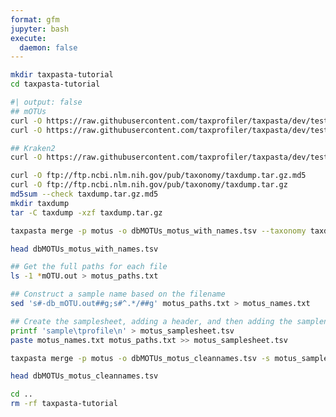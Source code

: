 ```yaml
---
format: gfm
jupyter: bash
execute:
  daemon: false
---
```


```bash
mkdir taxpasta-tutorial
cd taxpasta-tutorial
```

```bash
#| output: false
## mOTUs
curl -O https://raw.githubusercontent.com/taxprofiler/taxpasta/dev/tests/data/motus/2612_pe-ERR5766176-db_mOTU.out
curl -O https://raw.githubusercontent.com/taxprofiler/taxpasta/dev/tests/data/motus/2612_se-ERR5766180-db_mOTU.out

## Kraken2
curl -O https://raw.githubusercontent.com/taxprofiler/taxpasta/dev/tests/data/kraken2/2612_pe-ERR5766176-db1.kraken2.report.txt
```

<!-- --8<-- [start:taxdump] -->

```bash
curl -O ftp://ftp.ncbi.nlm.nih.gov/pub/taxonomy/taxdump.tar.gz.md5
curl -O ftp://ftp.ncbi.nlm.nih.gov/pub/taxonomy/taxdump.tar.gz
md5sum --check taxdump.tar.gz.md5
mkdir taxdump
tar -C taxdump -xzf taxdump.tar.gz
```

<!-- --8<-- [end:taxdump] -->

<!-- --8<-- [start:merge-names] -->

```bash
taxpasta merge -p motus -o dbMOTUs_motus_with_names.tsv --taxonomy taxdump --add-name 2612_pe-ERR5766176-db_mOTU.out 2612_se-ERR5766180-db_mOTU.out
```

<!-- --8<-- [end:merge-names] -->

<!-- --8<-- [start:merge-names-head] -->

```bash
head dbMOTUs_motus_with_names.tsv
```

<!-- --8<-- [end:merge-names-head] -->

<!-- --8<-- [start:samplesheet] -->

```bash
## Get the full paths for each file
ls -1 *mOTU.out > motus_paths.txt

## Construct a sample name based on the filename
sed 's#-db_mOTU.out##g;s#^.*/##g' motus_paths.txt > motus_names.txt

## Create the samplesheet, adding a header, and then adding the samplenames and paths
printf 'sample\tprofile\n' > motus_samplesheet.tsv
paste motus_names.txt motus_paths.txt >> motus_samplesheet.tsv
```

<!-- --8<-- [end:samplesheet] -->

<!-- --8<-- [start:merge-samplesheet] -->

```bash
taxpasta merge -p motus -o dbMOTUs_motus_cleannames.tsv -s motus_samplesheet.tsv
```

<!-- --8<-- [end:merge-samplesheet] -->

<!-- --8<-- [start:merge-samplesheet-head] -->

```bash
head dbMOTUs_motus_cleannames.tsv
```

<!-- --8<-- [end:merge-samplesheet-head] -->

```bash
cd ..
rm -rf taxpasta-tutorial
```
